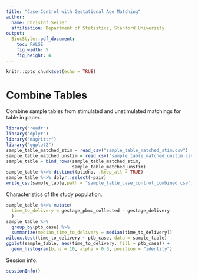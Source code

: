```yaml
---
title: "Case-Control with Gestational Age Matching"
author:
  name: Christof Seiler
  affiliation: Department of Statistics, Stanford University
output:
  BiocStyle::pdf_document:
    toc: FALSE
    fig_width: 5
    fig_height: 4
---
```


```r
knitr::opts_chunk$set(echo = TRUE)
```

# Combine Tables

Combine sample tables from stimulated and unstimulated matchings for table in paper.

```r
library("readr")
library("dplyr")
library("magrittr")
library("ggplot2")
sample_table_matched_stim = read_csv("sample_table_matched_stim.csv")
sample_table_matched_unstim = read_csv("sample_table_matched_unstim.csv")
sample_table = bind_rows(sample_table_matched_stim, 
                         sample_table_matched_unstim)
sample_table %<>% distinct(ptidno, .keep_all = TRUE)
sample_table %<>% dplyr::select(-pair)
write_csv(sample_table,path = "sample_table_case_control_combined.csv")
```

Characteristics of the study population.

```r
sample_table %<>% mutate(
  time_to_delivery = gestage_pbmc_collected - gestage_delivery
  )
sample_table %>% 
  group_by(ptb_case) %>% 
  summarize(median_time_to_delivery = median(time_to_delivery))
wilcox.test(time_to_delivery ~ ptb_case, data = sample_table)
ggplot(sample_table, aes(time_to_delivery, fill = ptb_case)) + 
  geom_histogram(bins = 10, alpha = 0.5, position = "identity")
```

Session info.

```r
sessionInfo()
```
